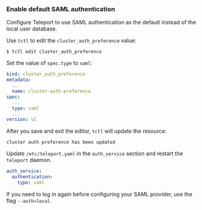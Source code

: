 ### Enable default SAML authentication

Configure Teleport to use SAML authentication as the default instead of the local
user database.

  <Tabs>
  <TabItem scope={["cloud"]} label="Dynamic Resources (All Editions)">

Use `tctl` to edit the `cluster_auth_preference` value:

```code
$ tctl edit cluster_auth_preference
```

Set the value of `spec.type` to `saml`:

```yaml
kind: cluster_auth_preference
metadata:
  ...
  name: cluster-auth-preference
spec:
  ...
  type: saml
  ...
version: v2
```

After you save and exit the editor, `tctl` will update the resource:

```text
cluster auth preference has been updated
```

</TabItem>
<TabItem label="Static Config (Self-Hosted)" scope={["enterprise"]}>

Update `/etc/teleport.yaml` in the `auth_service` section and restart the `teleport` daemon.

```yaml
auth_service:
  authentication:
    type: saml
```

</TabItem>
</Tabs>

<Admonition type="tip">

If you need to log in again before configuring your SAML provider, use the flag <nobr>`--auth=local`</nobr>.

</Admonition>
